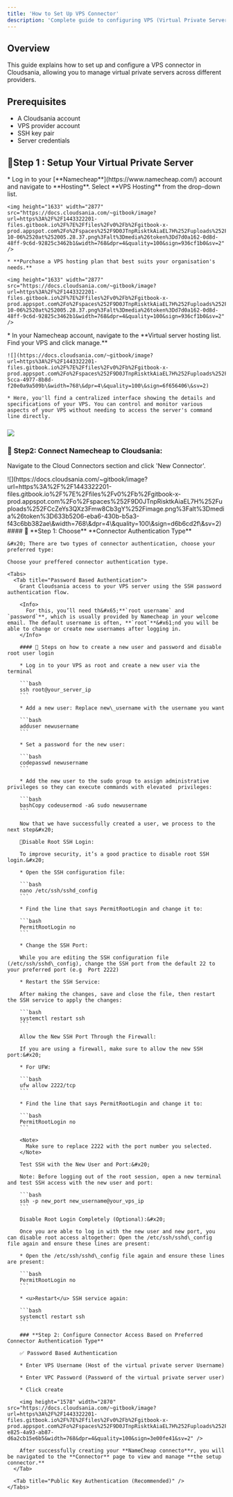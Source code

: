 ```yaml
---
title: 'How to Set Up VPS Connector'
description: 'Complete guide to configuring VPS (Virtual Private Server) connector in Cloudsania'
---
```


## Overview

This guide explains how to set up and configure a VPS connector in Cloudsania, allowing you to manage virtual private servers across different providers.

## Prerequisites

- A Cloudsania account
- VPS provider account
- SSH key pair
- Server credentials

## [](https://docs.cloudsania.com/cloud-service-providers/namecheap#step1-setup-your-virtual-private-server)🔗**Step 1 : S**etup Your Virtual Private Server

<Steps>
  <Step title="Purchase a Virtual Private Server (VPS)  Plan">
    * Log in to your [**Namecheap**](https://www.namecheap.com/) account and navigate to **Hosting**. Select **VPS Hosting** from the drop-down list.

    <img height="1633" width="2877" src="https://docs.cloudsania.com/~gitbook/image?url=https%3A%2F%2F1443322201-files.gitbook.io%2F%7E%2Ffiles%2Fv0%2Fb%2Fgitbook-x-prod.appspot.com%2Fo%2Fspaces%252F9D0JTnpRisktkAiaEL7H%252Fuploads%252F48F9T2OOwdcbE2F68LPf%252FScreenshot%25202024-10-06%2520at%252005.28.37.png%3Falt%3Dmedia%26token%3Dd7d0a162-0d8d-48ff-9c6d-92825c3462b1&width=768&dpr=4&quality=100&sign=936cf1b0&sv=2" />

    * **Purchase a VPS hosting plan that best suits your organisation's needs.**

    <img height="1633" width="2877" src="https://docs.cloudsania.com/~gitbook/image?url=https%3A%2F%2F1443322201-files.gitbook.io%2F%7E%2Ffiles%2Fv0%2Fb%2Fgitbook-x-prod.appspot.com%2Fo%2Fspaces%252F9D0JTnpRisktkAiaEL7H%252Fuploads%252F48F9T2OOwdcbE2F68LPf%252FScreenshot%25202024-10-06%2520at%252005.28.37.png%3Falt%3Dmedia%26token%3Dd7d0a162-0d8d-48ff-9c6d-92825c3462b1&width=768&dpr=4&quality=100&sign=936cf1b0&sv=2" />
  </Step>

  <Step title="Access Your Namecheap Account Dashboard">
    * In your Namecheap account, navigate to the **Virtual server hosting list. Find your VPS and click manage.**

    ![](https://docs.cloudsania.com/~gitbook/image?url=https%3A%2F%2F1443322201-files.gitbook.io%2F%7E%2Ffiles%2Fv0%2Fb%2Fgitbook-x-prod.appspot.com%2Fo%2Fspaces%252F9D0JTnpRisktkAiaEL7H%252Fuploads%252F8fV54kfMDMTng7Eg2vo0%252Fimage.png%3Falt%3Dmedia%26token%3Dc7944448-5cca-4977-8b8d-f20e0a9a509b\&width=768\&dpr=4\&quality=100\&sign=6f656406\&sv=2)

    * Here, you'll find a centralized interface showing the details and specifications of your VPS. You can control and monitor various aspects of your VPS without needing to access the server's command line directly.
  </Step>
</Steps>

### ![](https://docs.cloudsania.com/~gitbook/image?url=https%3A%2F%2F1443322201-files.gitbook.io%2F%7E%2Ffiles%2Fv0%2Fb%2Fgitbook-x-prod.appspot.com%2Fo%2Fspaces%252F9D0JTnpRisktkAiaEL7H%252Fuploads%252Fg0yHYdBqRfI9G9WaCuIf%252Fnew_image.png%3Falt%3Dmedia%26token%3D201c755e-8a80-48a1-b7f5-5ebc56964baf\&width=768\&dpr=4\&quality=100\&sign=9543a464\&sv=2)

### [](https://docs.cloudsania.com/cloud-service-providers/namecheap#step2-connect-namecheap-to-cloudsania)&#xA;🔗 **Step2: Connect Namecheap to Cloudsania:**

Navigate to the Cloud Connectors section and click 'New Connector'.

<Steps>
  <Step title="Select Namecheap from the list of cloud service providers" />

  <Step title="Provide Your Connector Details">
    ![](https://docs.cloudsania.com/~gitbook/image?url=https%3A%2F%2F1443322201-files.gitbook.io%2F%7E%2Ffiles%2Fv0%2Fb%2Fgitbook-x-prod.appspot.com%2Fo%2Fspaces%252F9D0JTnpRisktkAiaEL7H%252Fuploads%252FCcZeYs3QXz3Fmw8Cb3gY%252Fimage.png%3Falt%3Dmedia%26token%3D633b5206-eba6-430b-b5a3-f43c6bb382ae\&width=768\&dpr=4\&quality=100\&sign=d6b6cd2f\&sv=2)
  </Step>

  <Step title="Configure connector access">
    #### 📌  **Step 1: Choose** **Connector Authentication Type**

    &#x20; There are two types of connector authentication, choose your preferred type:

    Choose your preffered connector authentication type.

    <Tabs>
      <Tab title="Password Based Authentication">
        Grant Cloudsania access to your VPS server using the SSH password authentication flow.

        <Info>
          For this, you’ll need th&#x65;**`root username` and `password`**, which is usually provided by Namecheap in your welcome email. The default username is often, **`root`**&#x61;nd you will be able to change or create new usernames after logging in.
        </Info>

        #### 📌 Steps on how to create a new user and password and disable root user login

        * Log in to your VPS as root and create a new user via the terminal

        ```bash
        ssh root@your_server_ip
        ```

        * Add a new user: Replace new\_username with the username you want

        ```bash
        adduser newusername
        ```

        * Set a password for the new user:

        ```bash
        codepasswd newusername
        ```

        * Add the new user to the sudo group to assign administrative privileges so they can execute commands with elevated  privileges:

        ```bash
        bashCopy codeusermod -aG sudo newusername
        ```

        Now that we have successfully created a user, we process to the next step&#x20;

        📌Disable Root SSH Login:

        To improve security, it’s a good practice to disable root SSH login.&#x20;

        * Open the SSH configuration file:

        ```bash
        nano /etc/ssh/sshd_config
        ```

        * Find the line that says PermitRootLogin and change it to:

        ```bash
        PermitRootLogin no
        ```

        * Change the SSH Port:

        While you are editing the SSH configuration file (/etc/ssh/sshd\_config), change the SSH port from the default 22 to your preferred port (e.g  Port 2222)

        * Restart the SSH Service:

        After making the changes, save and close the file, then restart the SSH service to apply the changes:

        ```bash
        systemctl restart ssh
        ```

        Allow the New SSH Port Through the Firewall:

        If you are using a firewall, make sure to allow the new SSH port:&#x20;

        * For UFW:

        ```bash
        ufw allow 2222/tcp
        ```

        * Find the line that says PermitRootLogin and change it to:

        ```bash
        PermitRootLogin no
        ```

        <Note>
          Make sure to replace 2222 with the port number you selected.
        </Note>

        Test SSH with the New User and Port:&#x20;

        Note: Before logging out of the root session, open a new terminal and test SSH access with the new user and port:

        ```bash
        ssh -p new_port new_username@your_vps_ip
        ```

        Disable Root Login Completely (Optional):&#x20;

        Once you are able to log in with the new user and new port, you can disable root access altogether: Open the /etc/ssh/sshd\_config file again and ensure these lines are present:

        * Open the /etc/ssh/sshd\_config file again and ensure these lines are present:

        ```bash
        PermitRootLogin no
        ```

        * <u>Restart</u> SSH service again:

        ```bash
        systemctl restart ssh
        ```

        ### **Step 2: Configure Connector Access Based on Preferred Connector Authentication Type**

        ✅ Password Based Authentication

        * Enter VPS Username (Host of the virtual private server Username)

        * Enter VPC Password (Password of the virtual private server user)

        * Click create

        <img height="1578" width="2870" src="https://docs.cloudsania.com/~gitbook/image?url=https%3A%2F%2F1443322201-files.gitbook.io%2F%7E%2Ffiles%2Fv0%2Fb%2Fgitbook-x-prod.appspot.com%2Fo%2Fspaces%252F9D0JTnpRisktkAiaEL7H%252Fuploads%252FRF4H3MnvrYEEbEV0CFuX%252Fimage.png%3Falt%3Dmedia%26token%3D95159fdf-e825-4a93-ab87-d6a2cb15e6b5&width=768&dpr=4&quality=100&sign=3e00fe41&sv=2" />

        After successfully creating your **NameCheap connecto**r, you will be navigated to the **Connector** page to view and manage **the setup connector.**
      </Tab>

      <Tab title="Public Key Authentication (Recommended)" />
    </Tabs>
  </Step>
</Steps>